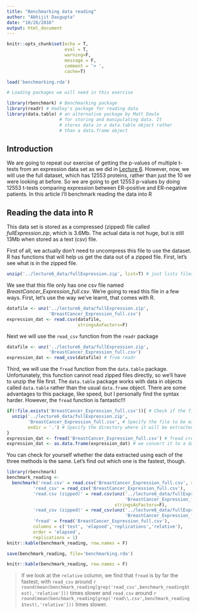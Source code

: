 ```yaml
---
title: "Benchmarking data reading"
author: "Abhijit Dasgupta"
date: "10/26/2016"
output: html_document
---
```

<style type="text/css">
.table {
  width: 50%;
  margin-left:auto;
  margin-right:auto;
}
</style>

```r
knitr::opts_chunk$set(echo = T,
                      eval = T,
                      warning=F,
                      message = F,
                      comment = '> ',
                      cache=T)
```
```r
load('benchmarking.rda')
```
```r
# Loading packages we will need in this exercise

library(rbenchmark) # Benchmarking package
library(readr) # Hadley's package for reading data
library(data.table) # an alternative package by Matt Dowle
                    # for storing and manipulating data. It 
                    # stores data in a data.table object rather
                    # than a data.frame object
```

## Introduction

We are going to repeat our exercise of getting the p-values of multiple t-tests from an 
expression data set as we did in [Lecture 6](../lecture6.html). However, now, we will use the full
dataset, which has 12553 proteins, rather than just the 10 we were looking at before. So we are going to get 12553 p-values by doing 12553 t-tests comparing expression between ER-positive and ER-negative patients. In this article I'll benchmark reading the data into R

## Reading the data into R

This data set is stored as a compressed (zipped) file called _fullExpression.zip_, which is 3.6Mb. The actual data is not huge, but is still 13Mb when stored as a text (csv) file. 

First of all, we actually don't need to uncompress this file to use the dataset. R has functions that will help
us get the data out of a zipped file. First, let's see what is in the zipped file.
```r
unzip('../lecture6_data/fullExpression.zip', list=T) # just lists files
```
We see that this file only has one csv file named *BreastCancer_Expression_full.csv*. We're going to read this file in a few ways. First, let's use the way we've learnt, that comes with R. 
```r
datafile <- unz('../lecture6_data/fullExpression.zip',
                'BreastCancer_Expression_full.csv')
expression_dat <- read.csv(datafile,
                           stringsAsFactors=F)
```
Next we will use the `read_csv` function from the `readr` package
```r
datafile <- unz('../lecture6_data/fullExpression.zip',
                'BreastCancer_Expression_full.csv')
expression_dat <- read_csv(datafile) # from readr
```
Third, we will use the `fread` function from the `data.table` package. Unfortunately, this function cannot
read zipped files directly, so we'll have to unzip the file first. The `data.table` package works with data in objects called `data.table` rather than the usual `data.frame` object. There are some advantages to this package, like speed, but I personally find the syntax harder. However, the `fread` function is fantastic!!!
```r
if(!file.exists('BreastCancer_Expression_full.csv')){ # Check if the file already exists
  unzip('../lecture6_data/fullExpression.zip',
        'BreastCancer_Expression_full.csv', # Specify the file to be extracted
        exdir = '.') # Specify the directory where it will be extracted
}
expression_dat <- fread('BreastCancer_Expression_full.csv') # fread creates a data.table
expression_dat <- as.data.frame(expression_dat) # we convert it to a data.frame
```

You can check for yourself whether the data extracted using each of the three methods is the same. Let's find out which one is the fastest, though. 
```r
library(rbenchmark)
benchmark_reading <- 
  benchmark('read.csv' = read.csv('BreastCancer_Expression_full.csv', stringsAsFactors=F),
          'read_csv' = read_csv('BreastCancer_Expression_full.csv'),
          'read.csv (zipped)' = read.csv(unz('../lecture6_data/fullExpression.zip',
                                             'BreastCancer_Expression_full.csv'),
                                         stringsAsFactors=F),
          'read_csv (zipped)' = read_csv(unz('../lecture6_data/fullExpression.zip',
                                             'BreastCancer_Expression_full.csv')),
          'fread' = fread('BreastCancer_Expression_full.csv'),
          columns = c('test', 'elapsed','replications','relative'),
          order = 'elapsed',
          replications = 1)
knitr::kable(benchmark_reading, row.names = F)
```
```r
save(benchmark_reading, file='benchmarking.rda')
```
```r
knitr::kable(benchmark_reading, row.names = F)
```

> If we look at the `relative` column, we find that `fread` is by far the fastest, with `read_csv` around
> `r round(mean(benchmark_reading[grep('read_csv',benchmark_reading$test),'relative']))` times slower and
> `read.csv` around `r  round(mean(benchmark_reading[grep('read\\.csv',benchmark_reading$test),'relative']))` times slower.
